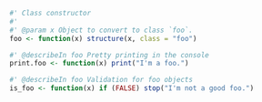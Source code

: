 ```r
#' Class constructor
#' 
#' @param x Object to convert to class `foo`.
foo <- function(x) structure(x, class = "foo")

#' @describeIn foo Pretty printing in the console
print.foo <- function(x) print("I'm a foo.")

#' @describeIn foo Validation for foo objects
is_foo <- function(x) if (FALSE) stop("I'm not a good foo.")
```
